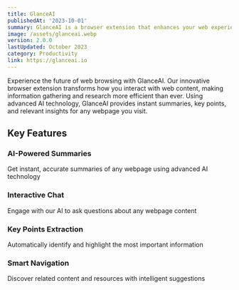 ```yaml
---
title: GlanceAI
publishedAt: '2023-10-01'
summary: GlanceAI is a browser extension that enhances your web experience by providing key points, AI chat, concise summaries, and related links for any webpage.
image: /assets/glanceai.webp
version: 2.0.0
lastUpdated: October 2023
category: Productivity
link: https://glanceai.io
---
```


Experience the future of web browsing with GlanceAI. Our innovative browser extension transforms how you interact with web content, making information gathering and research more efficient than ever. Using advanced AI technology, GlanceAI provides instant summaries, key points, and relevant insights for any webpage you visit.

## Key Features

### AI-Powered Summaries
Get instant, accurate summaries of any webpage using advanced AI technology

### Interactive Chat
Engage with our AI to ask questions about any webpage content

### Key Points Extraction
Automatically identify and highlight the most important information

### Smart Navigation
Discover related content and resources with intelligent suggestions
